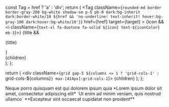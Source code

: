 
  const Tag = href ? 'a' : 'div';
  return (
    <Tag 
      className={`
        rounded-md border border-gray-200 bg-white shadow-sm p-5 pb-0 dark:bg-inherit dark:border-white/10
        ${href && 'no-underline! text-inherit! hover:bg-gray-100 dark:hover:bg-white/10'}
      `} 
      href={href}
      target={target}
    >
      {icon && <i className={`text-xl fa-duotone fa-solid ${icon} text-${iconColor} mb-3`}></i>}
      {title && <p className="text-gray-800 dark:text-white font-semibold">{title}</p>}
      <div className="text-gray-600 dark:text-gray-300">{children}</div>
    </Tag>
  );
};

  return (
    <div className={`grid gap-5 ${columns <= 1 ? 'grid-cols-1' : `grid-cols-${columns}`} max-[414px]:grid-cols-1`}>
      {children}
    </div>
  );
};

<Cards columns={4}>
  <Card title="First Card" href="https://readme.com" icon="fa-home" iconColor="blue-500" target="_blank">
    Neque porro quisquam est qui dolorem ipsum quia
  </Card>
  <Card title="Second Card" icon="fa-user" iconColor="blue-500">
    *Lorem ipsum dolor sit amet, consectetur adipiscing elit*
  </Card>
  <Card title="Third Card" icon="fa-star" iconColor="blue-500">
    `Ut enim ad minim veniam, quis nostrud ullamco`
  </Card>
  <Card title="Fourth Card" icon="fa-question" iconColor="blue-500">
    **Excepteur sint occaecat cupidatat non proident**
  </Card>
</Cards>
